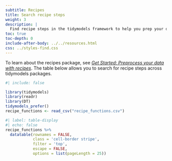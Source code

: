 ```yaml
---
subtitle: Recipes
title: Search recipe steps
weight: 3
description: | 
  Find recipe steps in the tidymodels framework to help you prep your data for modeling.
toc: true
toc-depth: 0
include-after-body: ../../resources.html
css: ../styles-find.css
---
```



To learn about the recipes package, see [*Get Started: Preprocess your data with recipes*](/start/recipes/). The table below allows you to search for recipe steps across tidymodels packages.


```r
#| include: false

library(tidymodels)
library(readr)
library(DT)
tidymodels_prefer()
recipe_functions <- read_csv("recipe_functions.csv")
```

```r
#| label: table-display
#| echo: false
recipe_functions %>% 
  datatable(rownames = FALSE,
            class = 'cell-border stripe',
            filter = 'top',
            escape = FALSE,
            options = list(pageLength = 25))
```

